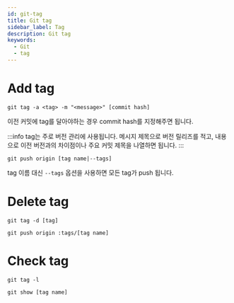 ```yaml
---
id: git-tag
title: Git tag
sidebar_label: Tag
description: Git tag
keywords:
  - Git
  - tag
---
```


# Add tag

```shell
git tag -a <tag> -m "<message>" [commit hash]
```

이전 커밋에 tag를 달아야하는 경우 commit hash를 지정해주면 됩니다.

:::info
tag는 주로 버전 관리에 사용됩니다. 메시지 제목으로 버전 릴리즈를 적고, 내용으로 이전 버전과의 차이점이나 주요 커밋 제목을 나열하면 됩니다.
:::

```shell
git push origin [tag name|--tags]
```

tag 이름 대신 `--tags` 옵션을 사용하면 모든 tag가 push 됩니다.

# Delete tag

```shell
git tag -d [tag]
```

```shell
git push origin :tags/[tag name]
```

# Check tag

```shell
git tag -l
```

```shell
git show [tag name]
```
